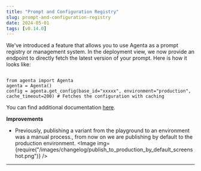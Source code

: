 ```yaml
---
title: "Prompt and Configuration Registry"
slug: prompt-and-configuration-registry
date: 2024-05-01
tags: [v0.14.0]
---
```







We've introduced a feature that allows you to use Agenta as a prompt registry or management system. In the deployment view, we now provide an endpoint to directly fetch the latest version of your prompt. Here is how it looks like:

```

from agenta import Agenta
agenta = Agenta()
config = agenta.get_config(base_id="xxxxx", environment="production", cache_timeout=200) # Fetches the configuration with caching

```

You can find additional documentation [here](/prompt-engineering/integrating-prompts/integrating-with-agenta).

**Improvements**

- Previously, publishing a variant from the playground to an environment was a manual process., from now on we are publishing by default to the production environment.
  <Image
    img={require("/images/changelog/publish_to_production_by_default_screenshot.png")}
  />

---
